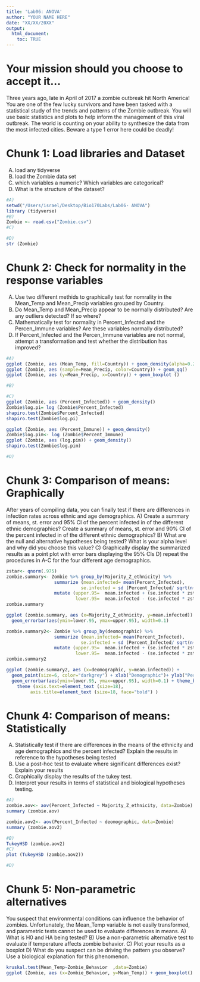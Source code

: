 ```yaml
---
title: 'Lab06: ANOVA'
author: "YOUR NAME HERE"
date: "XX/XX/20XX"
output: 
  html_document:
    toc: TRUE
---
```

# Your mission should you choose to accept it...

Three years ago, late in April of 2017 a zombie outbreak hit North America! You are one of the few lucky survivors and have been tasked with a statistical study of the trends and patterns of the Zombie outbreak. You will use basic statistics and plots to help inform the management of this viral outbreak. The world is counting on your ability to synthesize the data from the most infected cities. Beware a type 1 error here could be deadly! 

# Chunk 1: Load libraries and Dataset
  A) load any tidyverse
  B) load the Zombie data set 
  C) which variables a numeric? Which variables are categorical? 
  D) What is the structure of the dataset? 
```r
#A) 
setwd("/Users/israel/Desktop/Bio170Labs/Lab06- ANOVA")
library (tidyverse)
#B) 
Zombie <- read.csv("Zombie.csv")
#C) 

#D) 
str (Zombie)
```

# Chunk 2: Check for normality in the response variables 
  A) Use two different methids to graphically test for nomrality in the Mean_Temp and Mean_Precip variables grouped by Country. 
  B) Do Mean_Temp and Mean_Precip appear to be normally distributed? Are any outliers detected? If so where? 
  C) Mathematically test for normality in Percent_Infected and the Percen_Immune variables? Are these variables normally distributed? 
  D) If Percent_Infected and the Percen_Immune variables are not normal, attempt a transformation and test whether the distribution has improved? 
```r
#A) 
ggplot (Zombie, aes (Mean_Temp, fill=Country)) + geom_density(alpha=0.25)
ggplot (Zombie, aes (sample=Mean_Precip, color=Country)) + geom_qq()
ggplot (Zombie, aes (y=Mean_Precip, x=Country)) + geom_boxplot ()

#B) 

#C) 
ggplot (Zombie, aes (Percent_Infected)) + geom_density()
Zombie$log.pi= log (Zombie$Percent_Infected)
shapiro.test(Zombie$Percent_Infected)
shapiro.test(Zombie$log.pi)

ggplot (Zombie, aes (Percent_Immune)) + geom_density()
Zombie$log.pim<- log (Zombie$Percent_Immune)
ggplot (Zombie, aes (log.pim)) + geom_density()
shapiro.test(Zombie$log.pim)

#D) 
```


# Chunk 3: Comparison of means: Graphically
After years of compiling data, you can finally test if there are differences in infection rates across ethnic and age demographics. 
  A)	Create a summary of means, st. error and 95% CI of the percent infected in of the different ethnic demographics? Create a summary of means, st. error and 90% CI of the percent infected in of the different ethnic demographics? 
  B)	What are the null and alternative hypotheses being tested? What is your alpha level and why did you choose this value? 
  C) Graphically display the summarized results as a point plot with error bars displaying the 95% CIs 
  D) repeat the procedures in A-C for the four different age demographics.
  
```r
zstar<- qnorm(.975)
zombie.summary<- Zombie %>% group_by(Majority_Z_ethnicity) %>% 
                  summarize (mean.infected= mean(Percent_Infected), 
                            se.infected = sd (Percent_Infected/ sqrt(n()))) %>% 
                  mutate (upper.95=  mean.infected + (se.infected * zstar), 
                          lower.95=  mean.infected - (se.infected * zstar))
zombie.summary

ggplot (zombie.summary, aes (x=Majority_Z_ethnicity, y=mean.infected)) + geom_point() + 
  geom_errorbar(aes(ymin=lower.95, ymax=upper.95), width=0.1)

zombie.summary2<- Zombie %>% group_by(deomographic) %>% 
                  summarize (mean.infected= mean(Percent_Infected), 
                            se.infected = sd (Percent_Infected/ sqrt(n()))) %>% 
                  mutate (upper.95=  mean.infected + (se.infected * zstar), 
                          lower.95=  mean.infected - (se.infected * zstar))
zombie.summary2

ggplot (zombie.summary2, aes (x=deomographic, y=mean.infected)) + 
  geom_point(size=6, color="darkgrey") + xlab("Demographic")+ ylab("Percent Infected") +
  geom_errorbar(aes(ymin=lower.95, ymax=upper.95), width=0.1) + theme_bw() +
    theme (axis.text=element_text (size=18), 
         axis.title=element_text (size=18, face="bold") )
```
  
# Chunk 4: Comparison of means: Statistically 
  A)	Statistically test if there are differences in the means of the ethnicity and age demographics and the percent infected? Explain the results in reference to the hypotheses being tested
  B)	Use a post-hoc test to evaluate where significant differences exist? Explain your results 
  C)	Graphically display the results of the tukey test.  
  D)  Interpret your results in terms of statistical and biological hypotheses testing. 

```r
#A) 
zombie.aov<- aov(Percent_Infected ~ Majority_Z_ethnicity, data=Zombie)
summary (zombie.aov)

zombie.aov2<- aov(Percent_Infected ~ deomographic, data=Zombie)
summary (zombie.aov2)

#B) 
TukeyHSD (zombie.aov2)
#C) 
plot (TukeyHSD (zombie.aov2))

#D) 
```

# Chunk 5: Non-parametric alternatives 
You suspect that environmental conditions can influence the behavior of zombies. Unfortunately, the Mean_Temp variable is not easily transformed, and parametric tests cannot be used to evaluate differences in means. 
  A)	What is H0 and HA being tested? 
  B)	Use a non-parametric alternative test to evaluate if temperature affects zombie behavior. 
  C)	Plot your results as a boxplot
  D)	What do you suspect can be driving the pattern you observe? Use a biological explanation for this phenomenon.  

```r
kruskal.test(Mean_Temp~Zombie_Behavior  ,data=Zombie)
ggplot (Zombie, aes (x=Zombie_Behavior, y=Mean_Temp)) + geom_boxplot()
```